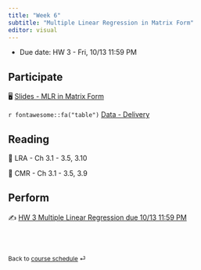 ```yaml
---
title: "Week 6"
subtitle: "Multiple Linear Regression in Matrix Form"
editor: visual
---
```


::: callout-important
-   Due date: HW 3 - Fri, 10/13 11:59 PM
:::

## Participate

🖥️ [Slides - MLR in Matrix Form](slides/06-mlr-mat.html)

`r fontawesome::fa("table")` [Data - Delivery](/slides/data/data-ex-3-1.csv)

## Reading

📖 LRA - Ch 3.1 - 3.5, 3.10

📖 CMR - Ch 3.1 - 3.5, 3.9

## Perform

✍️ [HW 3 Multiple Linear Regression due 10/13 11:59 PM](hw/hw-3.html)

<br><br>

::: {style="font-size: 0.875em;"}
Back to [course schedule](/ "Course schedule") ⏎
:::
